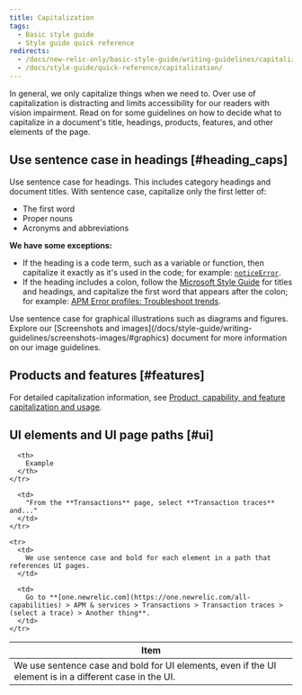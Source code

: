 ```yaml
---
title: Capitalization
tags:
  - Basic style guide
  - Style guide quick reference
redirects:
  - /docs/new-relic-only/basic-style-guide/writing-guidelines/capitalization
  - /docs/style-guide/quick-reference/capitalization/
---
```


In general, we only capitalize things when we need to. Over use of capitalization is distracting and limits accessibility for our readers with vision impairment. Read on for some guidelines on how to decide what to capitalize in a document's title, headings, products, features, and other elements of the page.

## Use sentence case in headings [#heading_caps]

Use sentence case for headings. This includes category headings and document titles. With sentence case, capitalize only the first letter of:

* The first word
* Proper nouns
* Acronyms and abbreviations

**We have some exceptions:**

* If the heading is a code term, such as a variable or function, then capitalize it exactly as it's used in the code; for example: [`noticeError`](/docs/browser/new-relic-browser/browser-agent-spa-api/notice-error).
* If the heading includes a colon, follow the [Microsoft Style Guide](https://docs.microsoft.com/en-us/style-guide/punctuation/colons#in-titles-and-headings) for titles and headings, and capitalize the first word that appears after the colon; for example: [APM Error profiles: Troubleshoot trends](/docs/apm/applications-menu/error-analytics/apm-error-profiles-troubleshoot-trends).

<Callout variant="important">
  Use sentence case for graphical illustrations such as diagrams and figures. Explore our [Screenshots and images](/docs/style-guide/writing-guidelines/screenshots-images/#graphics) document for more information on our image guidelines.
</Callout>

## Products and features [#features]

For detailed capitalization information, see [Product, capability, and feature capitalization and usage](/docs/style-guide/capitalization/product-capability-feature-usage).

## UI elements and UI page paths [#ui]

<table>
  <thead>
    <tr>
      <th style={{ width: "350px" }}>
        Item
      </th>

      <th>
        Example
      </th>
    </tr>
  </thead>

  <tbody>
    <tr>
      <td>
        We use sentence case and bold for UI elements, even if the UI element is in a different case in the UI.
      </td>

      <td>
        "From the **Transactions** page, select **Transaction traces** and..."
      </td>
    </tr>

    <tr>
      <td>
        We use sentence case and bold for each element in a path that references UI pages.
      </td>

      <td>
        Go to **[one.newrelic.com](https://one.newrelic.com/all-capabilities) > APM & services > Transactions > Transaction traces > (select a trace) > Another thing**.
      </td>
    </tr>
  </tbody>
</table>
